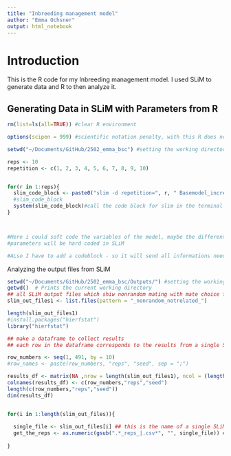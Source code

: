 ```yaml
---
title: "Inbreeding management model"
author: "Emma Ochsner"
output: html_notebook
---
```


# Introduction

This is the R code for my Inbreeding management model. I used SLiM to generate data and R to then analyze it. 


## Generating Data in SLiM with Parameters from R

```r

rm(list=ls(all=TRUE)) #clear R environment

options(scipen = 999) #scientific notation penalty, with this R does not use scientific notation for numbers

setwd("~/Documents/GitHub/2502_emma_bsc") #setting the working directory

reps <- 10
repetition <- c(1, 2, 3, 4, 5, 6, 7, 8, 9, 10)


for(r in 1:reps){
  slim_code_block <- paste0("slim -d repetition=", r, " Basemodel_increasingpop.slim")
  #slim_code_block 
  system(slim_code_block)#call the code block for slim in the terminal via bash, system invokes the OS command specified by command.
}



#Here i could soft code the variables of the model, maybe the different management strategies (maybe better in SLiM...?)
#parameters will be hard coded in SLiM

#ALso I have to add a codeblock - so it will send all informations needed to SLiM

```



Analyzing the output files from SLiM

```r
setwd("~/Documents/GitHub/2502_emma_bsc/Outputs/") #setting the working directory
getwd()  # Prints the current working directory
## all SLiM output files which shiw nonrandom mating with mate choice for least relatedness
slim_out_files1 <- list.files(pattern = "_nonrandom_notrelated_")

length(slim_out_files1)
#install.packages("hierfstat")
library("hierfstat")

## make a dataframe to collect results
## each row in the dataframe corresponds to the results from a single SLiM simulation run

row_numbers <- seq(1, 491, by = 10)
#row_names <- paste(row_numbers, "reps", "seed", sep = ";")

results_df <- matrix(NA ,nrow = length(slim_out_files1), ncol = (length(row_numbers) + 2))
colnames(results_df) <- c(row_numbers,"reps","seed")
length(c(row_numbers,"reps","seed"))
dim(results_df)


for(i in 1:length(slim_out_files)){ 
  
  single_file <- slim_out_files[i] ## this is the name of a single SLiM result file
  get_the_reps <- as.numeric(gsub(".*_reps_|.csv*", "", single_file)) ## use gsub() to get the value of 'reps' that we saved in the name of the results file
  
}
```


